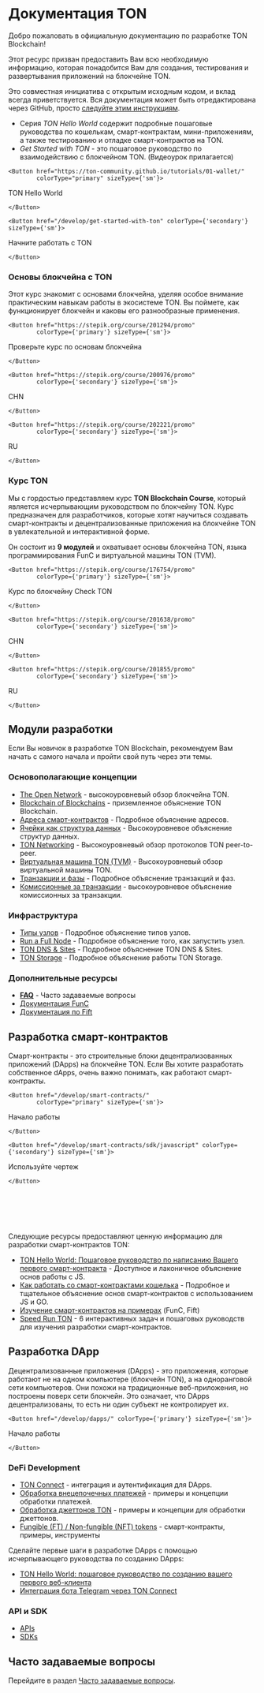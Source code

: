 
# Документация TON

Добро пожаловать в официальную документацию по разработке TON Blockchain!

Этот ресурс призван предоставить Вам всю необходимую информацию, которая понадобится Вам для создания, тестирования и развертывания приложений на блокчейне TON.

Это совместная инициатива с открытым исходным кодом, и вклад всегда приветствуется. Вся документация может быть отредактирована через GitHub, просто [следуйте этим инструкциям](/contribute).

- Серия _TON Hello World_ содержит подробные пошаговые руководства по кошелькам, смарт-контрактам, мини-приложениям, а также тестированию и отладке смарт-контрактов на TON.
- _Get Started with TON_ - это пошаговое руководство по взаимодействию с блокчейном TON. (Видеоурок прилагается)

```mdx-code-block
<Button href="https://ton-community.github.io/tutorials/01-wallet/"
        colorType="primary" sizeType={'sm'}>
```

TON Hello World

```mdx-code-block
</Button>
```

```mdx-code-block
<Button href="/develop/get-started-with-ton" colorType={'secondary'} sizeType={'sm'}>
```

Начните работать с TON

```mdx-code-block
</Button>
```

### Основы блокчейна с TON

Этот курс знакомит с основами блокчейна, уделяя особое внимание практическим навыкам работы в экосистеме TON. Вы поймете, как функционирует блокчейн и каковы его разнообразные применения.

```mdx-code-block
<Button href="https://stepik.org/course/201294/promo" 
        colorType={'primary'} sizeType={'sm'}>
```

Проверьте курс по основам блокчейна

```mdx-code-block
</Button>
```

```mdx-code-block
<Button href="https://stepik.org/course/200976/promo" 
        colorType={'secondary'} sizeType={'sm'}>
```

CHN

```mdx-code-block
</Button>
```

```mdx-code-block
<Button href="https://stepik.org/course/202221/promo" 
        colorType={'secondary'} sizeType={'sm'}>
```

RU

```mdx-code-block
</Button>
```

### Курс TON

Мы с гордостью представляем курс **TON Blockchain Course**, который является исчерпывающим руководством по блокчейну TON. Курс предназначен для разработчиков, которые хотят научиться создавать смарт-контракты и децентрализованные приложения на блокчейне TON в увлекательной и интерактивной форме.

Он состоит из **9 модулей** и охватывает основы блокчейна TON, языка программирования FunC и виртуальной машины TON (TVM).

```mdx-code-block
<Button href="https://stepik.org/course/176754/promo" 
        colorType={'primary'} sizeType={'sm'}>
```

Курс по блокчейну Check TON

```mdx-code-block
</Button>
```

```mdx-code-block
<Button href="https://stepik.org/course/201638/promo" 
        colorType={'secondary'} sizeType={'sm'}>
```

CHN

```mdx-code-block
</Button>
```

```mdx-code-block
<Button href="https://stepik.org/course/201855/promo" 
        colorType={'secondary'} sizeType={'sm'}>
```

RU

```mdx-code-block
</Button>
```

## Модули разработки

Если Вы новичок в разработке TON Blockchain, рекомендуем Вам начать с самого начала и пройти свой путь через эти темы.

### Основополагающие концепции

- [The Open Network](/learn/introduction) - высокоуровневый обзор блокчейна TON.
- [Blockchain of Blockchains](/learn/overviews/ton-blockchain) - приземленное объяснение TON Blockchain.
- [Адреса смарт-контрактов](/learn/overviews/addresses) - Подробное объяснение адресов.
- [Ячейки как структура данных](/learn/overviews/cells) - Высокоуровневое объяснение структур данных.
- [TON Networking](/learn/networking/overview) - Высокоуровневый обзор протоколов TON peer-to-peer.
- [Виртуальная машина TON (TVM)](/learn/tvm-instructions/tvm-overview) - Высокоуровневый обзор виртуальной машины TON.
- [Транзакции и фазы](/learn/tvm-instructions/tvm-overview#transactions-and-phases) - Подробное объяснение транзакций и фаз.
- [Комиссионные за транзакции](/develop/smart-contracts/fees) - высокоуровневое объяснение комиссионных за транзакции.

### Инфраструктура

- [Типы узлов](/participate/nodes/node-types) - Подробное объяснение типов узлов.
- [Run a Full Node](/participate/run-nodes/full-node) - Подробное объяснение того, как запустить узел.
- [TON DNS & Sites](/participate/web3/dns) - Подробное объяснение TON DNS & Sites.
- [TON Storage](/participate/ton-storage/storage-daemon) - Подробное объяснение работы TON Storage.

### Дополнительные ресурсы

- [**FAQ**](/develop/howto/faq) - Часто задаваемые вопросы
- [Документация FunC](/develop/func/overview)
- [Документация по Fift](/develop/fift/overview)

## Разработка смарт-контрактов

Смарт-контракты - это строительные блоки децентрализованных приложений (DApps) на блокчейне TON. Если Вы хотите разработать собственное dApps, очень важно понимать, как работают смарт-контракты.

```mdx-code-block
<Button href="/develop/smart-contracts/"
        colorType="primary" sizeType={'sm'}>
```

Начало работы

```mdx-code-block
</Button>
```

```mdx-code-block
<Button href="/develop/smart-contracts/sdk/javascript" colorType={'secondary'} sizeType={'sm'}>
```

Используйте чертеж

```mdx-code-block
</Button>
```

<br></br><br></br>

Следующие ресурсы предоставляют ценную информацию для разработки смарт-контрактов TON:

- [TON Hello World: Пошаговое руководство по написанию Вашего первого смарт-контракта](https://ton-community.github.io/tutorials/02-contract/) - Доступное и лаконичное объяснение основ работы с JS.
- [Как работать со смарт-контрактами кошелька](/develop/smart-contracts/tutorials/wallet) - Подробное и тщательное объяснение основ смарт-контрактов с использованием JS и GO.
- [Изучение смарт-контрактов на примерах](/develop/smart-contracts/examples) (FunC, Fift)
- [Speed Run TON](/develop/smart-contracts/examples) - 6 интерактивных задач и пошаговых руководств для изучения разработки смарт-контрактов.

## Разработка DApp

Децентрализованные приложения (DApps) - это приложения, которые работают не на одном компьютере (блокчейн TON), а на одноранговой сети компьютеров. Они похожи на традиционные веб-приложения, но построены поверх сети блокчейн. Это означает, что DApps децентрализованы, то есть ни один субъект не контролирует их.

```mdx-code-block
<Button href="/develop/dapps/" colorType={'primary'} sizeType={'sm'}>
```

Начало работы

```mdx-code-block
</Button>
```

### DeFi Development

- [TON Connect](/develop/dapps/ton-connect/overview) - интеграция и аутентификация для DApps.
- [Обработка внецепочечных платежей](/develop/dapps/asset-processing) - примеры и концепции обработки платежей.
- [Обработка джеттонов TON](/develop/dapps/asset-processing/jettons) - примеры и концепции для обработки джеттонов.
- [Fungible (FT) / Non-fungible (NFT) tokens](/develop/dapps/defi/tokens) - смарт-контракты, примеры, инструменты

Сделайте первые шаги в разработке DApps с помощью исчерпывающего руководства по созданию DApps:

- [TON Hello World: пошаговое руководство по созданию вашего первого веб-клиента](https://ton-community.github.io/tutorials/03-client/)
- [Интеграция бота Telegram через TON Connect](/develop/dapps/ton-connect/tg-bot-integration)

### API и SDK

- [APIs](/develop/dapps/apis)
- [SDKs](/develop/dapps/apis/sdk)

## Часто задаваемые вопросы

Перейдите в раздел [Часто задаваемые вопросы](/develop/howto/faq).
